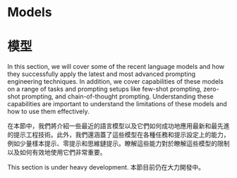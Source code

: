 # Models

# 模型


In this section, we will cover some of the recent language models and how they successfully apply the latest and most advanced prompting engineering techniques. In addition, we cover capabilities of these models on a range of tasks and prompting setups like few-shot prompting, zero-shot prompting, and chain-of-thought prompting. Understanding these capabilities are important to understand the limitations of these models and how to use them effectively.

在本節中，我們將介紹一些最近的語言模型以及它們如何成功地應用最新和最先進的提示工程技術。此外，我們還涵蓋了這些模型在各種任務和提示設定上的能力，例如少量樣本提示、零提示和思維鏈提示。瞭解這些能力對於瞭解這些模型的限制以及如何有效地使用它們非常重要。

<Callout emoji="⚠️">
  This section is under heavy development.
</Callout>

<Callout emoji="⚠️">
  本節目前仍在大力開發中。
</Callout>

